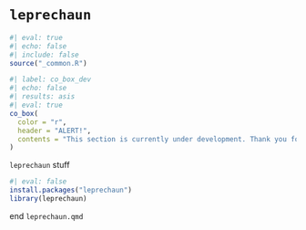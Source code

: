 # `leprechaun` {.unnumbered}

```r
#| eval: true 
#| echo: false 
#| include: false
source("_common.R")
```

```r
#| label: co_box_dev
#| echo: false
#| results: asis
#| eval: true
co_box(
  color = "r",
  header = "ALERT!",
  contents = "This section is currently under development. Thank you for your patience."
)
```

`leprechaun` stuff

```r
#| eval: false
install.packages("leprechaun")
library(leprechaun)
```

end `leprechaun.qmd`